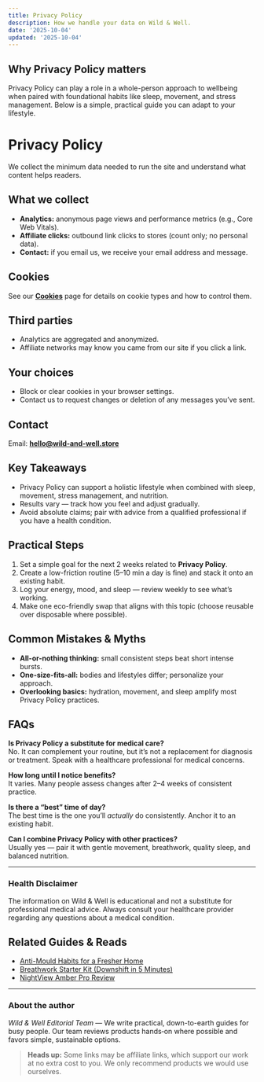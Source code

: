 ```yaml
---
title: Privacy Policy
description: How we handle your data on Wild & Well.
date: '2025-10-04'
updated: '2025-10-04'
---
```


## Why Privacy Policy matters
Privacy Policy can play a role in a whole-person approach to wellbeing when paired with foundational habits like sleep, movement, and stress management. Below is a simple, practical guide you can adapt to your lifestyle.

# Privacy Policy

We collect the minimum data needed to run the site and understand what content helps readers.

## What we collect
- **Analytics:** anonymous page views and performance metrics (e.g., Core Web Vitals).
- **Affiliate clicks:** outbound link clicks to stores (count only; no personal data).
- **Contact:** if you email us, we receive your email address and message.

## Cookies
See our **[Cookies](/legal/cookies)** page for details on cookie types and how to control them.

## Third parties
- Analytics are aggregated and anonymized.
- Affiliate networks may know you came from our site if you click a link.

## Your choices
- Block or clear cookies in your browser settings.
- Contact us to request changes or deletion of any messages you’ve sent.

## Contact
Email: **hello@wild-and-well.store**

## Key Takeaways
- Privacy Policy can support a holistic lifestyle when combined with sleep, movement, stress management, and nutrition.
- Results vary — track how you feel and adjust gradually.
- Avoid absolute claims; pair with advice from a qualified professional if you have a health condition.


## Practical Steps
1. Set a simple goal for the next 2 weeks related to **Privacy Policy**.
2. Create a low-friction routine (5–10 min a day is fine) and stack it onto an existing habit.
3. Log your energy, mood, and sleep — review weekly to see what’s working.
4. Make one eco-friendly swap that aligns with this topic (choose reusable over disposable where possible).


## Common Mistakes & Myths
- **All-or-nothing thinking:** small consistent steps beat short intense bursts.
- **One-size-fits-all:** bodies and lifestyles differ; personalize your approach.
- **Overlooking basics:** hydration, movement, and sleep amplify most Privacy Policy practices.


## FAQs
**Is Privacy Policy a substitute for medical care?**  
No. It can complement your routine, but it’s not a replacement for diagnosis or treatment. Speak with a healthcare professional for medical concerns.

**How long until I notice benefits?**  
It varies. Many people assess changes after 2–4 weeks of consistent practice.

**Is there a “best” time of day?**  
The best time is the one you’ll *actually* do consistently. Anchor it to an existing habit.

**Can I combine Privacy Policy with other practices?**  
Usually yes — pair it with gentle movement, breathwork, quality sleep, and balanced nutrition.


---

### Health Disclaimer
The information on Wild & Well is educational and not a substitute for professional medical advice. Always consult your healthcare provider regarding any questions about a medical condition.


## Related Guides & Reads
- [Anti-Mould Habits for a Fresher Home](../guides/anti-mould-habits.md)
- [Breathwork Starter Kit (Downshift in 5 Minutes)](../guides/breathwork-starter-kit.md)
- [NightView Amber Pro Review](../reviews/nightview-amber-pro-review.mdx)

---

### About the author
*Wild & Well Editorial Team* — We write practical, down-to-earth guides for busy people. Our team reviews products hands‑on where possible and favors simple, sustainable options.

> **Heads up:** Some links may be affiliate links, which support our work at no extra cost to you. We only recommend products we would use ourselves.
